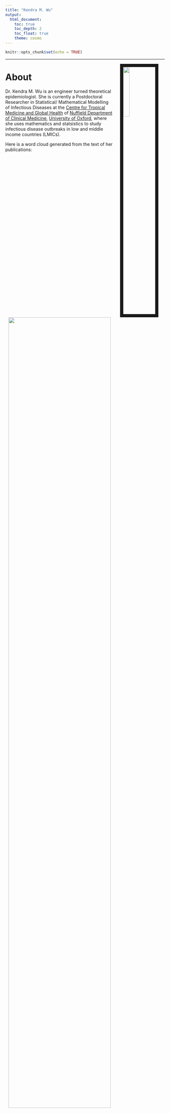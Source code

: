 ```yaml
---
title: "Kendra M. Wu"
output: 
  html_document:
    toc: true
    toc_depth: 2
    toc_float: true
    theme: cosmo
---
```


```r
knitr::opts_chunk$set(echo = TRUE)
```

---
<img src="figures/my_photo.jpg" style="width:20%; border:10px solid; margin-right: 20px; margin-left: 20px" align="right">

# About
Dr. Kendra M. Wu is an engineer turned theoretical epidemiologist. She is currently a Postdoctoral Researcher in Statistical/ Mathematical Modelling of Infectious Diseases at the [Centre for Tropical Medicine and Global Health](https://www.tropicalmedicine.ox.ac.uk) of [Nuffield Department of Clinical Medicine](https://www.ndm.ox.ac.uk), [University of Oxford](http://www.ox.ac.uk), where she uses mathematics and statsistics to study infectious disease outbreaks in low and middle income countries (LMICs). 

Here is a word cloud generated from the text of her publications:
<img src="figures/wordcloud.jpg" style="width:80%; border:0px solid; margin-right: 10px; margin-left: 10px" align="centre">


# Research Interests
* Infectious disease epidemiology and control
* Outbreak analysis and response
* Emerging infections
* Disease transmission dynamics
* Mathematical modelling
* Evolution of pathogens
* Global health

# Current Project
* ADAGIO - To design, implement, and evaluate vaccine trials and deployment strategies, which can be implemented in a resource-poor country effectively during an on-going epidemic. 